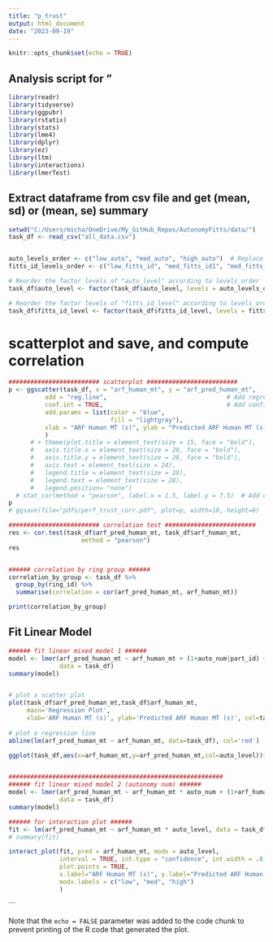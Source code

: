 ```yaml
---
title: "p_trust"
output: html_document
date: "2023-09-19"
---
```


```r
knitr::opts_chunk$set(echo = TRUE)
```

## Analysis script for "

```r
library(readr)
library(tidyverse)
library(ggpubr)
library(rstatix)
library(stats)
library(lme4)
library(dplyr)
library(ez)
library(ltm)
library(interactions)
library(lmerTest)
```


## Extract dataframe from csv file and get (mean, sd) or (mean, se) summary

```r

setwd("C:/Users/micha/OneDrive/My_GitHub_Repos/AutonomyFitts/data/")
task_df <- read_csv("all_data.csv")


auto_levels_order <- c("low_auto", "med_auto", "high_auto")  # Replace these with your actual level names
fitts_id_levels_order <- c("low_fitts_id", "med_fitts_id1", "med_fitts_id2", "high_fitts_id")  # Replace these with your actual level names

# Reorder the factor levels of "auto_level" according to levels_order
task_df$auto_level <- factor(task_df$auto_level, levels = auto_levels_order)

# Reorder the factor levels of "fitts_id_level" according to levels_order
task_df$fitts_id_level <- factor(task_df$fitts_id_level, levels = fitts_id_levels_order)

```



# scatterplot and save, and compute correlation
```r

######################### scatterplot ######################### 
p <- ggscatter(task_df, x = "arf_human_mt", y = "arf_pred_human_mt",
          add = "reg.line",                                 # Add regression line
          conf.int = TRUE,                                  # Add confidence interval
          add.params = list(color = "blue",
                            fill = "lightgray"),
          xlab = "ARF Human MT (s)", ylab = "Predicted ARF Human MT (s)"
          ) 
      # + theme(plot.title = element_text(size = 15, face = "bold"),
      #   axis.title.x = element_text(size = 28, face = "bold"),
      #   axis.title.y = element_text(size = 28, face = "bold"),
      #   axis.text = element_text(size = 24),
      #   legend.title = element_text(size = 28),
      #   legend.text = element_text(size = 28),
      #   legend.position= "none")
  # stat_cor(method = "pearson", label.x = 1.5, label.y = 7.5)  # Add correlation coefficient
p
# ggsave(file="pdfs/perf_trust_corr.pdf", plot=p, width=10, height=6)

######################### correlation test ######################### 
res <- cor.test(task_df$arf_pred_human_mt, task_df$arf_human_mt, 
                    method = "pearson")
res


###### correlation by ring group ######
correlation_by_group <- task_df %>%
  group_by(ring_id) %>%
  summarise(correlation = cor(arf_pred_human_mt, arf_human_mt))

print(correlation_by_group)

```


## Fit Linear Model

```r

###### fit linear mixed model 1 ######
model <- lmer(arf_pred_human_mt ~ arf_human_mt + (1+auto_num|part_id) + (1|part_id),
              data = task_df)
summary(model)


# plot a scatter plot 
plot(task_df$arf_pred_human_mt,task_df$arf_human_mt, 
     main='Regression Plot', 
     xlab='ARF Human MT (s)', ylab='Predicted ARF Human MT (s)', col=task_df$auto_level) 
  
# plot a regression line 
abline(lm(arf_pred_human_mt ~ arf_human_mt, data=task_df), col='red') 

ggplot(task_df,aes(x=arf_human_mt,y=arf_pred_human_mt,col=auto_level))+geom_point()


###########################################################
###### fit linear mixed model 2 (autonomy num) ######
model <- lmer(arf_pred_human_mt ~ arf_human_mt * auto_num + (1+arf_human_mt|part_id) + (1+auto_num|part_id) + (1|part_id),
              data = task_df)
summary(model)

###### for interaction plot ###### 
fit <- lm(arf_pred_human_mt ~ arf_human_mt * auto_level, data = task_df)
# summary(fit)

interact_plot(fit, pred = arf_human_mt, modx = auto_level, 
              interval = TRUE, int.type = "confidence", int.width = .8,
              plot.points = TRUE,
              x.label="ARF Human MT (s)", y.label="Predicted ARF Human MT (s)", 
              modx.labels = c("low", "med", "high")
              )


```


```

Note that the `echo = FALSE` parameter was added to the code chunk to prevent printing of the R code that generated the plot.
